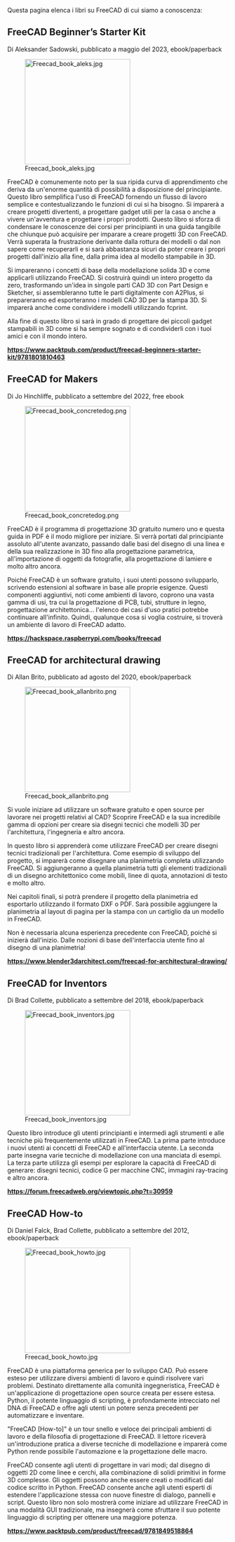 <languages/>

Questa pagina elenca i libri su FreeCAD di cui siamo a conoscenza:

== FreeCAD Beginner’s Starter Kit ==

Di Aleksander Sadowski, pubblicato a maggio del 2023, ebook/paperback

[[Image:Freecad book aleks.jpg|240px|left]]

FreeCAD è comunemente noto per la sua ripida curva di apprendimento che deriva da un'enorme quantità di possibilità a disposizione del principiante. Questo libro semplifica l'uso di FreeCAD fornendo un flusso di lavoro semplice e contestualizzando le funzioni di cui si ha bisogno. Si imparerà a creare progetti divertenti, a progettare gadget utili per la casa o anche a vivere un'avventura e progettare i propri prodotti. Questo libro si sforza di condensare le conoscenze dei corsi per principianti in una guida tangibile che chiunque può acquisire per imparare a creare progetti 3D con FreeCAD. Verrà superata la frustrazione derivante dalla rottura dei modelli o dal non sapere come recuperarli e si sarà abbastanza sicuri da poter creare i propri progetti dall'inizio alla fine, dalla prima idea al modello stampabile in 3D.

Si impareranno i concetti di base della modellazione solida 3D e come applicarli utilizzando FreeCAD. Si costruirà quindi un intero progetto da zero, trasformando un'idea in singole parti CAD 3D con Part Design e Sketcher, si assembleranno tutte le parti digitalmente con A2Plus, si prepareranno ed esporteranno i modelli CAD 3D per la stampa 3D. Si imparerà anche come condividere i modelli utilizzando fcprint.

Alla fine di questo libro si sarà in grado di progettare dei piccoli gadget stampabili in 3D come si ha sempre sognato e di condividerli con i tuoi amici e con il mondo intero.

'''https://www.packtpub.com/product/freecad-beginners-starter-kit/9781801810463'''

{{clear}}

== FreeCAD for Makers ==

Di Jo Hinchliffe, pubblicato a settembre del 2022, free ebook

[[Image:Freecad book concretedog.png|240px|left]]

FreeCAD è il programma di progettazione 3D gratuito numero uno e questa guida in PDF è il modo migliore per iniziare. Si verrà portati dal principiante assoluto all'utente avanzato, passando dalle basi del disegno di una linea e della sua realizzazione in 3D fino alla progettazione parametrica, all'importazione di oggetti da fotografie, alla progettazione di lamiere e molto altro ancora.

Poiché FreeCAD è un software gratuito, i suoi utenti possono svilupparlo, scrivendo estensioni al software in base alle proprie esigenze. Questi componenti aggiuntivi, noti come ambienti di lavoro, coprono una vasta gamma di usi, tra cui la progettazione di PCB, tubi, strutture in legno, progettazione architettonica... l'elenco dei casi d'uso pratici potrebbe continuare all'infinito. Quindi, qualunque cosa si voglia costruire, si troverà un ambiente di lavoro di FreeCAD adatto.

'''https://hackspace.raspberrypi.com/books/freecad'''

{{clear}}

== FreeCAD for architectural drawing ==

Di Allan Brito, pubblicato ad agosto del 2020, ebook/paperback

[[Image:Freecad book allanbrito.png|240px|left]]

Si vuole iniziare ad utilizzare un software gratuito e open source per lavorare nei progetti relativi al CAD? Scoprire FreeCAD e la sua incredibile gamma di opzioni per creare sia disegni tecnici che modelli 3D per l'architettura, l'ingegneria e altro ancora.

In questo libro si apprenderà come utilizzare FreeCAD per creare disegni tecnici tradizionali per l'architettura. Come esempio di sviluppo del progetto, si imparerà come disegnare una planimetria completa utilizzando FreeCAD. Si aggiungeranno a quella planimetria tutti gli elementi tradizionali di un disegno architettonico come mobili, linee di quota, annotazioni di testo e molto altro.

Nei capitoli finali, si potrà prendere il progetto della planimetria ed esportarlo utilizzando il formato DXF o PDF. Sarà possibile aggiungere la planimetria al layout di pagina per la stampa con un cartiglio da un modello in FreeCAD.

Non è necessaria alcuna esperienza precedente con FreeCAD, poiché si inizierà dall'inizio. Dalle nozioni di base dell'interfaccia utente fino al disegno di una planimetria!

'''https://www.blender3darchitect.com/freecad-for-architectural-drawing/'''

{{clear}}

== FreeCAD for Inventors ==

Di Brad Collette, pubblicato a settembre del 2018, ebook/paperback

[[Image:Freecad book inventors.jpg|240px|left]]

Questo libro introduce gli utenti principianti e intermedi agli strumenti e alle tecniche più frequentemente utilizzati in FreeCAD. La prima parte introduce i nuovi utenti ai concetti di FreeCAD e all'interfaccia utente. La seconda parte insegna varie tecniche di modellazione con una manciata di esempi. La terza parte utilizza gli esempi per esplorare la capacità di FreeCAD di generare: disegni tecnici, codice G per macchine CNC, immagini ray-tracing e altro ancora.

'''https://forum.freecadweb.org/viewtopic.php?t=30959'''

{{clear}}

== FreeCAD How-to ==

Di Daniel Falck, Brad Collette, pubblicato a settembre del 2012, ebook/paperback

[[Image:Freecad book howto.jpg|240px|left]]

FreeCAD è una piattaforma generica per lo sviluppo CAD. Può essere esteso per utilizzare diversi ambienti di lavoro e quindi risolvere vari problemi. Destinato direttamente alla comunità ingegneristica, FreeCAD è un'applicazione di progettazione open source creata per essere estesa. Python, il potente linguaggio di scripting, è profondamente intrecciato nel DNA di FreeCAD e offre agli utenti un potere senza precedenti per automatizzare e inventare.

"FreeCAD [How-to]" è un tour snello e veloce dei principali ambienti di lavoro e della filosofia di progettazione di FreeCAD. Il lettore riceverà un'introduzione pratica a diverse tecniche di modellazione e imparerà come Python rende possibile l'automazione e la progettazione delle macro.

FreeCAD consente agli utenti di progettare in vari modi; dal disegno di oggetti 2D come linee e cerchi, alla combinazione di solidi primitivi in ​​forme 3D complesse. Gli oggetti possono anche essere creati o modificati dal codice scritto in Python. FreeCAD consente anche agli utenti esperti di estendere l'applicazione stessa con nuove finestre di dialogo, pannelli e script. Questo libro non solo mostrerà come iniziare ad utilizzare FreeCAD in una modalità GUI tradizionale, ma insegnerà come sfruttare il suo potente linguaggio di scripting per ottenere una maggiore potenza.

'''https://www.packtpub.com/product/freecad/9781849518864'''

{{clear}}